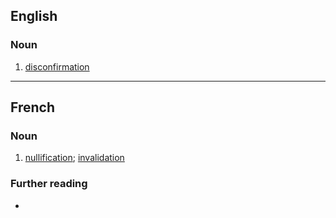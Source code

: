 ==English==

===Noun===
{{en-noun|-}}

# {{lb|en|philosophy}} [[disconfirmation]]
----

==French==

===Noun===
{{fr-noun|f}}

# [[nullification]]; [[invalidation]]

===Further reading===
* {{R:TLFi}}